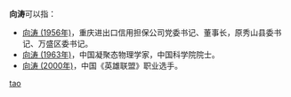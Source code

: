'''向涛'''可以指：
* [[向涛_(1956年)|向涛 (1956年)]]，重庆进出口信用担保公司党委书记、董事长，原秀山县委书记、万盛区委书记。
* [[向涛_(1963年)|向涛 (1963年)]]，中国凝聚态物理学家，中国科学院院士。
* [[向涛_(2000年)|向涛 (2000年)]]，中国《英雄联盟》职业选手。

{{disambig}}

[[Category:二字向姓人名消歧义|tao]]